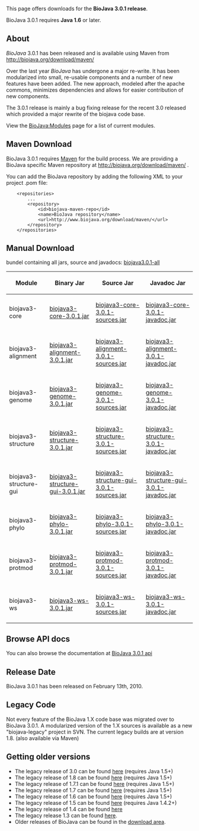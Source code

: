 This page offers downloads for the <b>BioJava 3.0.1 release</b>. 

BioJava 3.0.1 requires <b>Java 1.6</b> or later. 

== About ==
''BioJava'' 3.0.1 has been released and is available using Maven from
[http://biojava.org/download/maven/ http://biojava.org/download/maven/]

Over the last year ''BioJava'' has undergone a major re-write. It has
been modularized into small, re-usable components and a number of new
features have been added. The new approach, modeled after the apache
commons, minimizes dependencies and allows for easier contribution of
new components.

The 3.0.1 release is mainly a bug fixing release for the recent 3.0 released which provided a major rewrite of the biojava code base.

View the [[BioJava:Modules]] page for a list of current modules.

== Maven Download ==
BioJava 3.0.1 requires [http://maven.apache.org/ Maven] for the build process. We are providing a BioJava specific Maven repository at http://biojava.org/download/maven/ .

You can add the BioJava repository by adding the following XML to your project .pom file:
<pre>
	<repositories>
		...
		<repository>
			<id>biojava-maven-repo</id>
			<name>BioJava repository</name>
			<url>http://www.biojava.org/download/maven/</url>			
		</repository>
	</repositories>
</pre>

== Manual Download ==

bundel containing all jars, source and javadocs: [http://biojava.org/download/bj3.0.1/biojava3.0.1/biojava3.0.1-all.tar.gz biojava3.0.1-all]

{|
|+
! Module
! Binary Jar
! Source Jar
! Javadoc Jar
|-
| biojava3-core 
| [http://biojava.org/download/maven/org/biojava/biojava3-core/3.0.1/biojava3-core-3.0.1.jar biojava3-core-3.0.1.jar] 
| [http://biojava.org/download/maven/org/biojava/biojava3-core/3.0.1/biojava3-core-3.0.1-sources.jar biojava3-core-3.0.1-sources.jar] 
| [http://biojava.org/download/maven/org/biojava/biojava3-core/3.0.1/biojava3-core-3.0.1-javadoc.jar biojava3-core-3.0.1-javadoc.jar]
|-
| biojava3-alignment 
| [http://biojava.org/download/maven/org/biojava/biojava3-alignment/3.0.1/biojava3-alignment-3.0.1.jar biojava3-alignment-3.0.1.jar] 
| [http://biojava.org/download/maven/org/biojava/biojava3-alignment/3.0.1/biojava3-alignment-3.0.1-sources.jar biojava3-alignment-3.0.1-sources.jar] 
| [http://biojava.org/download/maven/org/biojava/biojava3-alignment/3.0.1/biojava3-alignment-3.0.1-javadoc.jar biojava3-alignment-3.0.1-javadoc.jar]
|-
| biojava3-genome 
| [http://biojava.org/download/maven/org/biojava/biojava3-genome/3.0.1/biojava3-genome-3.0.1.jar biojava3-genome-3.0.1.jar] 
| [http://biojava.org/download/maven/org/biojava/biojava3-genome/3.0.1/biojava3-genome-3.0.1-sources.jar biojava3-genome-3.0.1-sources.jar] 
| [http://biojava.org/download/maven/org/biojava/biojava3-genome/3.0.1/biojava3-genome-3.0.1-javadoc.jar biojava3-genome-3.0.1-javadoc.jar]
|-
| biojava3-structure 
| [http://biojava.org/download/maven/org/biojava/biojava3-structure/3.0.1/biojava3-structure-3.0.1.jar biojava3-structure-3.0.1.jar] 
| [http://biojava.org/download/maven/org/biojava/biojava3-structure/3.0.1/biojava3-structure-3.0.1-sources.jar biojava3-structure-3.0.1-sources.jar] 
| [http://biojava.org/download/maven/org/biojava/biojava3-structure/3.0.1/biojava3-structure-3.0.1-javadoc.jar biojava3-structure-3.0.1-javadoc.jar]
|-
| biojava3-structure-gui 
| [http://biojava.org/download/maven/org/biojava/biojava3-structure-gui/3.0.1/biojava3-structure-gui-3.0.1.jar biojava3-structure-gui-3.0.1.jar] 
| [http://biojava.org/download/maven/org/biojava/biojava3-structure-gui/3.0.1/biojava3-structure-gui-3.0.1-sources.jar biojava3-structure-gui-3.0.1-sources.jar] 
| [http://biojava.org/download/maven/org/biojava/biojava3-structure-gui/3.0.1/biojava3-structure-gui-3.0.1-javadoc.jar biojava3-structure-gui-3.0.1-javadoc.jar]
|-
| biojava3-phylo 
| [http://biojava.org/download/maven/org/biojava/biojava3-phylo/3.0.1/biojava3-phylo-3.0.1.jar biojava3-phylo-3.0.1.jar] 
| [http://biojava.org/download/maven/org/biojava/biojava3-phylo/3.0.1/biojava3-phylo-3.0.1-sources.jar biojava3-phylo-3.0.1-sources.jar] 
| [http://biojava.org/download/maven/org/biojava/biojava3-phylo/3.0.1/biojava3-phylo-3.0.1-javadoc.jar biojava3-phylo-3.0.1-javadoc.jar]
|-
| biojava3-protmod 
| [http://biojava.org/download/maven/org/biojava/biojava3-protmod/3.0.1/biojava3-protmod-3.0.1.jar biojava3-protmod-3.0.1.jar] 
| [http://biojava.org/download/maven/org/biojava/biojava3-protmod/3.0.1/biojava3-protmod-3.0.1-sources.jar biojava3-protmod-3.0.1-sources.jar] 
| [http://biojava.org/download/maven/org/biojava/biojava3-protmod/3.0.1/biojava3-protmod-3.0.1-javadoc.jar biojava3-protmod-3.0.1-javadoc.jar]
|-
| biojava3-ws 
| [http://biojava.org/download/maven/org/biojava/biojava3-ws/3.0.1/biojava3-ws-3.0.1.jar biojava3-ws-3.0.1.jar] 
| [http://biojava.org/download/maven/org/biojava/biojava3-ws/3.0.1/biojava3-ws-3.0.1-sources.jar biojava3-ws-3.0.1-sources.jar] 
| [http://biojava.org/download/maven/org/biojava/biojava3-ws/3.0.1/biojava3-ws-3.0.1-javadoc.jar biojava3-ws-3.0.1-javadoc.jar]

|}

== Browse API docs ==
You can also browse the documentation at [http://www.biojava.org/docs/api3.0/ BioJava 3.0.1 api]

==Release Date==
BioJava 3.0.1 has been released on February 13th, 2010.

== Legacy Code ==
Not every feature of the BioJava 1.X code base was migrated over to
BioJava 3.0.1. A modularized version of the 1.X sources is available as
a new "biojava-legacy" project in SVN. The current legacy builds are at version 1.8. (also available via Maven)

== Getting older versions ==

* The legacy release of 3.0 can be found [[BioJava:Download 3.0|here]] (requires Java 1.5+)
* The legacy release of 1.8 can be found [[BioJava:Download 1.8|here]] (requires Java 1.5+)
* The legacy release of 1.7.1 can be found [[BioJava:Download 1.7.1|here]] (requires Java 1.5+)
* The legacy release of 1.7 can be found [[BioJava:Download 1.7|here]] (requires Java 1.5+)
* The legacy release of 1.6 can be found [[BioJava:Download 1.6|here]] (requires Java 1.5+)
* The legacy release of 1.5 can be found [[BioJava:Download 1.5|here]] (requires Java 1.4.2+)
* The legacy release of 1.4 can be found [[BioJava:Download 1.4|here]]
* The legacy release 1.3 can be found [[BioJava:Download 1.3|here]].
* Older releases of BioJava can be found in the [http://www.biojava.org/download/ download area].